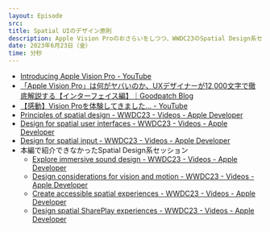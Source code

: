 ```yaml
---
layout: Episode
src: 
title: Spatial UIのデザイン原則
description: Apple Vision Proのおさらいをしつつ、WWDC23のSpatial Design系セッションをピックアップしてUIデザイン的に気になるところを話しました。
date: 2023年6月23日（金）
time: 分秒
---
```


- [Introducing Apple Vision Pro - YouTube](https://www.youtube.com/watch?v=TX9qSaGXFyg)
- [「Apple Vision Pro」は何がヤバいのか、UXデザイナーが12,000文字で徹底解説する【インターフェイス編】｜Goodpatch Blog](https://goodpatch.com/blog/2023-06-visionpro01)
- [【感動】Vision Proを体験してきました... - YouTube](https://www.youtube.com/watch?v=6rUfGUUOpYc)
- [Principles of spatial design - WWDC23 - Videos - Apple Developer](https://developer.apple.com/videos/play/wwdc2023/10072/)
- [Design for spatial user interfaces - WWDC23 - Videos - Apple Developer](https://developer.apple.com/videos/play/wwdc2023/10076/)
- [Design for spatial input - WWDC23 - Videos - Apple Developer](https://developer.apple.com/videos/play/wwdc2023/10073/)
- 本編で紹介できなかったSpatial Design系セッション
    - [Explore immersive sound design - WWDC23 - Videos - Apple Developer](https://developer.apple.com/videos/play/wwdc2023/10271/)
    - [Design considerations for vision and motion - WWDC23 - Videos - Apple Developer](https://developer.apple.com/videos/play/wwdc2023/10078/)
    - [Create accessible spatial experiences - WWDC23 - Videos - Apple Developer](https://developer.apple.com/videos/play/wwdc2023/10034/)
    - [Design spatial SharePlay experiences - WWDC23 - Videos - Apple Developer](https://developer.apple.com/videos/play/wwdc2023/10075/)
